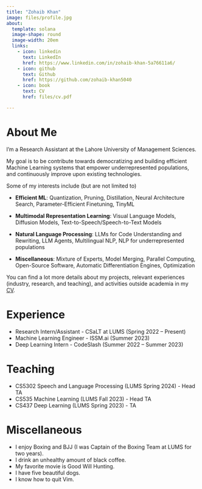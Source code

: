 ```yaml
---
title: "Zohaib Khan"
image: files/profile.jpg
about:
  template: solana
  image-shape: round
  image-width: 20em
  links:
    - icon: linkedin
      text: LinkedIn
      href: https://www.linkedin.com/in/zohaib-khan-5a76611a6/
    - icon: github
      text: Github
      href: https://github.com/zohaib-khan5040
    - icon: book
      text: CV
      href: files/cv.pdf

---
```


# About Me

I'm a Research Assistant at the Lahore University of Management Sciences.

My goal is to be contribute towards democratizing and building efficient Machine Learning systems that empower underrepresented populations, and continuously improve upon existing technologies.

Some of my interests include (but are not limited to)

- **Efficient ML**: Quantization, Pruning, Distillation, Neural Architecture Search, Parameter-Efficient Finetuning, TinyML

- **Multimodal Representation Learning**: Visual Language Models, Diffusion Models, Text-to-Speech/Speech-to-Text Models

- **Natural Language Processing**: LLMs for Code Understanding and Rewriting, LLM Agents, Multilingual NLP, NLP for underrepresented populations

- **Miscellaneous**: Mixture of Experts, Model Merging, Parallel Computing, Open-Source Software, Automatic Differentiation Engines, Optimization

You can find a lot more details about my projects, relevant experiences (industry, research, and teaching), and activities outside academia in my [CV](static/cv.pdf).

# Experience

- Research Intern/Assistant - CSaLT at LUMS (Spring 2022 -- Present)
- Machine Learning Engineer - ISSM.ai (Summer 2023)
- Deep Learning Intern - CodeSlash (Summer 2022 -- Summer 2023)

# Teaching

- CS5302 Speech and Language Processing (LUMS Spring 2024) - Head TA
- CS535 Machine Learning (LUMS Fall 2023) - Head TA
- CS437 Deep Learning (LUMS Spring 2023) - TA

# Miscellaneous

- I enjoy Boxing and BJJ (I was Captain of the Boxing Team at LUMS for two years).
- I drink an unhealthy amount of black coffee.
- My favorite movie is Good Will Hunting.
- I have five beautiful dogs.
- I know how to quit Vim.